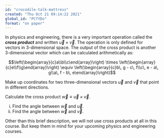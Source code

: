```yaml
---
id: "crocodile-talk-mattress"
created: "Thu Oct 21 09:14:22 2021"
global_id: "PCfYDo"
format: "on paper"
---
```


In physics and engineering,  there is a very  important operation called the ***cross product*** and written $\vec{u}\times\vec{v}$. The  operation  is only defined for vectors in 3-dimensional space. The output of the cross product is another 3-dimensional vector which can be calculated arithmetically as:

$$\left(\begin{array}{c}a\\b\\c\end{array}\right) \times \left(\begin{array}{c}e\\f\\g\end{array}\right) \equiv
\left(\begin{array}{c}b\, g - c\, f\\c\, e - a\, g\\a\, f - b\, e\end{array}\right)$$

Make up coordinates for two three-dimensional vectors $\vec{u}$ and $\vec{v}$ that point in  different directions. 

Calculate the cross product  $\vec{w} \equiv \vec{u} \times \vec{v}$. 

i. Find the angle between $\vec{w}$ and $\vec{u}$.
ii. Find the angle between $\vec{w}$ and $\vec{v}$.

Other than this brief description, we will not use cross products at all in this course. But keep  them  in  mind for your upcoming  physics and engineering courses.

